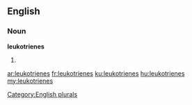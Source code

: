 ==English==

===Noun===
'''leukotrienes'''

# {{plural of|leukotriene}}

[[Category:English plurals]]

[[ar:leukotrienes]]
[[fr:leukotrienes]]
[[ku:leukotrienes]]
[[hu:leukotrienes]]
[[my:leukotrienes]]
